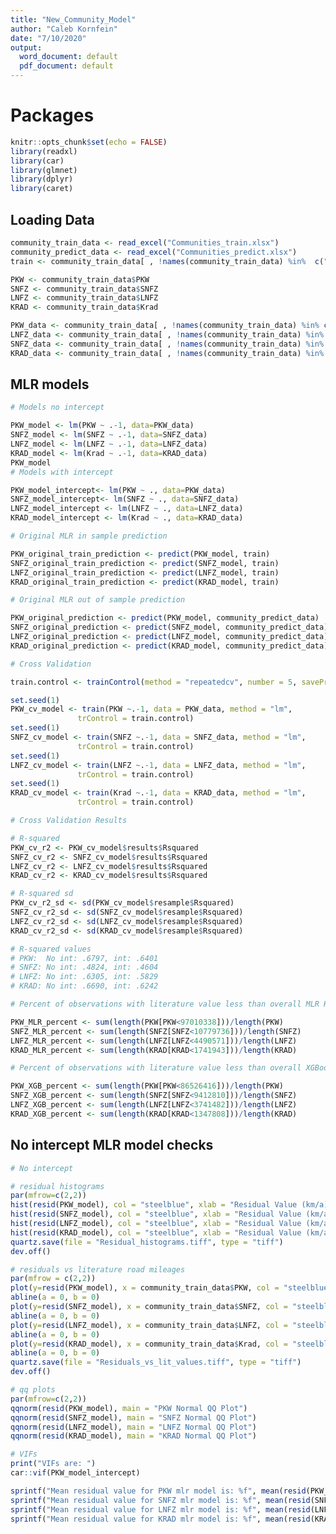 ```yaml
---
title: "New_Community_Model"
author: "Caleb Kornfein"
date: "7/10/2020"
output:
  word_document: default
  pdf_document: default
---
```

# Packages

```r
knitr::opts_chunk$set(echo = FALSE)
library(readxl)
library(car)
library(glmnet)
library(dplyr)
library(caret)
```

## Loading Data

```r
community_train_data <- read_excel("Communities_train.xlsx")
community_predict_data <- read_excel("Communities_predict.xlsx")
train <- community_train_data[ , !names(community_train_data) %in%  c("PKW", "LNFZ", "SNFZ", "Krad")]

PKW <- community_train_data$PKW
SNFZ <- community_train_data$SNFZ
LNFZ <- community_train_data$LNFZ
KRAD <- community_train_data$Krad

PKW_data <- community_train_data[ , !names(community_train_data) %in% c("LNFZ", "SNFZ", "Krad")]
LNFZ_data <- community_train_data[ , !names(community_train_data) %in% c("PKW", "SNFZ", "Krad")]
SNFZ_data <- community_train_data[ , !names(community_train_data) %in% c("PKW", "LNFZ", "Krad")]
KRAD_data <- community_train_data[ , !names(community_train_data) %in% c("PKW", "LNFZ", "SNFZ")]
```

## MLR models

```r
# Models no intercept

PKW_model <- lm(PKW ~ .-1, data=PKW_data)
SNFZ_model <- lm(SNFZ ~ .-1, data=SNFZ_data)
LNFZ_model <- lm(LNFZ ~ .-1, data=LNFZ_data)
KRAD_model <- lm(Krad ~ .-1, data=KRAD_data)
PKW_model
# Models with intercept

PKW_model_intercept<- lm(PKW ~ ., data=PKW_data)
SNFZ_model_intercept<- lm(SNFZ ~ ., data=SNFZ_data)
LNFZ_model_intercept <- lm(LNFZ ~ ., data=LNFZ_data)
KRAD_model_intercept <- lm(Krad ~ ., data=KRAD_data)

# Original MLR in sample prediction

PKW_original_train_prediction <- predict(PKW_model, train)
SNFZ_original_train_prediction <- predict(SNFZ_model, train)
LNFZ_original_train_prediction <- predict(LNFZ_model, train)
KRAD_original_train_prediction <- predict(KRAD_model, train)

# Original MLR out of sample prediction

PKW_original_prediction <- predict(PKW_model, community_predict_data)
SNFZ_original_prediction <- predict(SNFZ_model, community_predict_data)
LNFZ_original_prediction <- predict(LNFZ_model, community_predict_data)
KRAD_original_prediction <- predict(KRAD_model, community_predict_data)

# Cross Validation

train.control <- trainControl(method = "repeatedcv", number = 5, savePredictions = TRUE)

set.seed(1)
PKW_cv_model <- train(PKW ~.-1, data = PKW_data, method = "lm",
               trControl = train.control)
set.seed(1)
SNFZ_cv_model <- train(SNFZ ~.-1, data = SNFZ_data, method = "lm",
               trControl = train.control)
set.seed(1)
LNFZ_cv_model <- train(LNFZ ~.-1, data = LNFZ_data, method = "lm",
               trControl = train.control)
set.seed(1)
KRAD_cv_model <- train(Krad ~.-1, data = KRAD_data, method = "lm",
               trControl = train.control)

# Cross Validation Results

# R-squared
PKW_cv_r2 <- PKW_cv_model$results$Rsquared
SNFZ_cv_r2 <- SNFZ_cv_model$results$Rsquared
LNFZ_cv_r2 <- LNFZ_cv_model$results$Rsquared
KRAD_cv_r2 <- KRAD_cv_model$results$Rsquared

# R-squared sd
PKW_cv_r2_sd <- sd(PKW_cv_model$resample$Rsquared)
SNFZ_cv_r2_sd <- sd(SNFZ_cv_model$resample$Rsquared)
LNFZ_cv_r2_sd <- sd(LNFZ_cv_model$resample$Rsquared)
KRAD_cv_r2_sd <- sd(KRAD_cv_model$resample$Rsquared)

# R-squared values
# PKW:  No int: .6797, int: .6401
# SNFZ: No int: .4824, int: .4604 
# LNFZ: No int: .6305, int: .5829
# KRAD: No int: .6690, int: .6242

# Percent of observations with literature value less than overall MLR RMSE

PKW_MLR_percent <- sum(length(PKW[PKW<97010338]))/length(PKW)
SNFZ_MLR_percent <- sum(length(SNFZ[SNFZ<10779736]))/length(SNFZ)
LNFZ_MLR_percent <- sum(length(LNFZ[LNFZ<4490571]))/length(LNFZ)
KRAD_MLR_percent <- sum(length(KRAD[KRAD<1741943]))/length(KRAD)

# Percent of observations with literature value less than overall XGBoost RMSE

PKW_XGB_percent <- sum(length(PKW[PKW<86526416]))/length(PKW)
SNFZ_XGB_percent <- sum(length(SNFZ[SNFZ<9412810]))/length(SNFZ)
LNFZ_XGB_percent <- sum(length(LNFZ[LNFZ<3741482]))/length(LNFZ)
KRAD_XGB_percent <- sum(length(KRAD[KRAD<1347808]))/length(KRAD)
```

## No intercept MLR model checks

```r
# No intercept

# residual histograms
par(mfrow=c(2,2))
hist(resid(PKW_model), col = "steelblue", xlab = "Residual Value (km/a)", main = "Histogram of PC MLR residuals")
hist(resid(SNFZ_model), col = "steelblue", xlab = "Residual Value (km/a)",  main = "Histogram of HDV MLR residuals")
hist(resid(LNFZ_model), col = "steelblue", xlab = "Residual Value (km/a)",  main = "Histogram of LDV MLR residuals")
hist(resid(KRAD_model), col = "steelblue", xlab = "Residual Value (km/a)",  main = "Histogram of MC MLR residuals")
quartz.save(file = "Residual_histograms.tiff", type = "tiff")
dev.off()

# residuals vs literature road mileages
par(mfrow = c(2,2))
plot(y=resid(PKW_model), x = community_train_data$PKW, col = "steelblue", ylab = "Residual Value", xlab = "PC Literature Road Mileages (Vehicle km/a)")
abline(a = 0, b = 0)
plot(y=resid(SNFZ_model), x = community_train_data$SNFZ, col = "steelblue", ylab = "Residual Value", xlab = "HDV Literature Road Mileages (Vehicle km/a)")
abline(a = 0, b = 0)
plot(y=resid(LNFZ_model), x = community_train_data$LNFZ, col = "steelblue", ylab = "Residual Value", xlab = "LDV Literature Road Mileages (Vehicle km/a)")
abline(a = 0, b = 0)
plot(y=resid(KRAD_model), x = community_train_data$Krad, col = "steelblue", ylab = "Residual Value", xlab = "MC Literature Road Mileages (Vehicle km/a)")
abline(a = 0, b = 0)
quartz.save(file = "Residuals_vs_lit_values.tiff", type = "tiff")
dev.off()

# qq plots
par(mfrow=c(2,2))
qqnorm(resid(PKW_model), main = "PKW Normal QQ Plot")
qqnorm(resid(SNFZ_model), main = "SNFZ Normal QQ Plot")
qqnorm(resid(LNFZ_model), main = "LNFZ Normal QQ Plot")
qqnorm(resid(KRAD_model), main = "KRAD Normal QQ Plot")

# VIFs
print("VIFs are: ")
car::vif(PKW_model_intercept)

sprintf("Mean residual value for PKW mlr model is: %f", mean(resid(PKW_model)))
sprintf("Mean residual value for SNFZ mlr model is: %f", mean(resid(SNFZ_model)))
sprintf("Mean residual value for LNFZ mlr model is: %f", mean(resid(LNFZ_model)))
sprintf("Mean residual value for KRAD mlr model is: %f", mean(resid(KRAD_model)))
```


